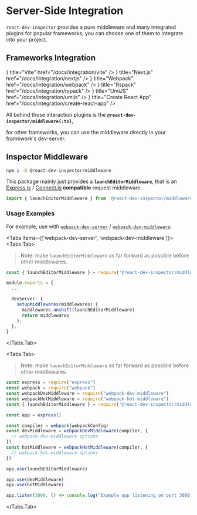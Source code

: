 
# Server-Side Integration

<SnippetDeclaration />

`react-dev-inspector` provides a pure middleware and many integrated plugins for popular frameworks,
you can choose one of them to integrate into your project.

## Frameworks Integration

<Cards>
  <Cards.Card
    icon={<Logo.Vitejs />}
    title="Vite"
    href="/docs/integration/vite"
  />
  <Cards.Card
    icon={<Logo.Nextjs />}
    title="Next.js"
    href="/docs/integration/nextjs"
  />
  <Cards.Card
    icon={<Logo.Webpack className='scale-125' />}
    title="Webpack"
    href="/docs/integration/webpack"
  />
  <Cards.Card
    icon={<Logo.Rspack className='scale-110' />}
    title="Rspack"
    href="/docs/integration/rspack"
  />
  <Cards.Card
    icon={<Logo.Umijs />}
    title="UmiJS"
    href="/docs/integration/umijs"
  />
  <Cards.Card
    icon={<Logo.CreateReactApp className='scale-125' />}
    title="Create React App"
    href="/docs/integration/create-react-app"
  />
</Cards>

<br/>

All behind those interaction plugins is the **`@react-dev-inspector/middleware{:ts}`**,

for other frameworks, you can use the middleware directly in your framework's dev-server.


## Inspector Middleware

```bash npm2yarn
npm i -D @react-dev-inspector/middleware
```

This package mainly just provides a **`launchEditorMiddleware`**,
that is an [Express.js](https://github.com/expressjs/express) / [Connect.js](https://github.com/senchalabs/connect) **compatible** request middleware.

```ts
import { launchEditorMiddleware } from '@react-dev-inspector/middleware'
```


### Usage Examples

For example, use with [`webpack-dev-server`](https://github.com/webpack/webpack-dev-server) / [`webpack-dev-middleware`](https://github.com/webpack/webpack-dev-middleware):

<Tabs items={['webpack-dev-server', 'webpack-dev-middleware']}>
<Tabs.Tab>

> Note: make `launchEditorMiddleware` as far forward as possible before other middlewares.

```ts filename="webpack.config.js" showLineNumbers {1,8}
const { launchEditorMiddleware } = require('@react-dev-inspector/middleware')

module.exports = {
  ...

  devServer: {
    setupMiddlewares(middlewares) {
      middlewares.unshift(launchEditorMiddleware)
      return middlewares
    },
  },
}
```

</Tabs.Tab>

<Tabs.Tab>

> Note: make `launchEditorMiddleware` as far forward as possible before other middlewares.

```ts filename="server.js" showLineNumbers {5,17}
const express = require("express")
const webpack = require("webpack")
const webpackDevMiddleware = require("webpack-dev-middleware")
const webpackHotMiddleware = require("webpack-hot-middleware")
const { launchEditorMiddleware } = require('@react-dev-inspector/middleware')

const app = express()

const compiler = webpack(webpackConfig)
const devMiddleware = webpackDevMiddleware(compiler, {
  // webpack-dev-middleware options
})
const hotMiddleware = webpackHotMiddleware(compiler, {
  // webpack-hot-middleware options
})

app.use(launchEditorMiddleware)

app.use(devMiddleware)
app.use(hotMiddleware)

app.listen(3000, () => console.log("Example app listening on port 3000!"))
```

</Tabs.Tab>
</Tabs>
